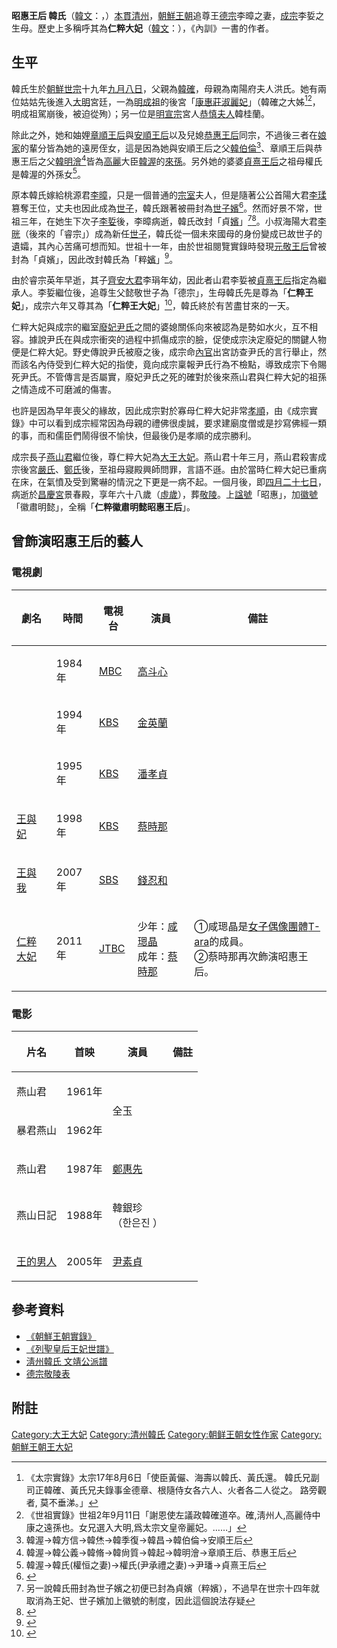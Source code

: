 {{CJK-New-Char|24A12|ver=B}}
{{Otheruses|subject=[[朝鲜王朝|朝鲜王朝]]的昭惠王后韓氏|other=[[南唐|南唐]]的昭惠皇后周氏|大周后}}
{{東亞女性歷史人物
|名稱=仁粹徽肅明懿昭惠王后
|身份 =朝鮮國王妃（[[明朝|明朝]]冊封）
|畫像=
|說明=
|姓=韓
|名=
|姓名=
|字=
|本貫=清州
|官職=
|封爵=
|位號=
|封號=郡夫人→世子嬪→貞[[世子嬪|嬪]]→粹[[世子嬪|嬪]]→仁粹王妃→王大妃→大王大妃
|御稱號=
|湯沐邑=
|徽號=徽肅明懿
|宮號1=
|宮號2=
|神號=
|尊號=仁粹
|乳名=
|幼名=
|兒名=
|童名=
|小字=
|號=
|法號=
|院號=
|其他名號=懷簡王妃<ref>{{Cite web |url=http://sillok.history.go.kr/inspection/insp_king.jsp?id=wia_10601029_002&tabid=w |title=《成宗實錄》51卷，成宗6年（1475年）1月29日紀錄二 |access-date=2012-03-21 |archive-date=2019-07-30 |archive-url=https://web.archive.org/web/20190730110658/http://sillok.history.go.kr/inspection/insp_king.jsp?id=wia_10601029_002&tabid=w }}</ref>、仁粹大妃
|出生年=1437年[[九月初八|陰曆9月8日]]
|出生地=
|婚年=1453年<ref>{{Cite web |url=http://sillok.history.go.kr/inspection/insp_king.jsp?id=wia_10803007_002&tabid=w |title=《成宗實錄》78卷，成宗8年（1477年）3月7日2번째기사 |access-date=2013-10-03 |archive-date=2019-07-28 |archive-url=https://web.archive.org/web/20190728194523/http://sillok.history.go.kr/inspection/insp_king.jsp?id=wia_10803007_002&tabid=w }}</ref>
|逝世年=1504年[[四月廿七|陰曆4月27日]]
|逝世地=[[昌慶宮|昌慶宮]]景春殿
|諡號=昭惠王后
|墳墓=敬陵
|父親=西原府院君[[韓確|韓確]]（1400年－1456年）
|嫡母=
|母親=南陽府夫人[[南陽洪氏|洪氏]]（1404年－1450年）
|夫=[[朝鮮德宗|朝鮮德宗]]李暲（1438年－1457年）
|婚姻名份=正室
|夫之父=[[朝鮮世祖|朝鮮世祖]]李瑈
|夫之母=[[貞熹王后|貞熹王后]]尹氏
|夫之嫡母=
|夫之元配=
|夫之正室=
|夫之繼室=
|夫之平妻=
|夫之側室=
|兄弟=①[[韓致仁|韓致仁]]（1421年－1477年）<br>②[[韓致義|韓致義]]（1440年－1473年）<br>③[[韓致禮|韓致禮]]（1441年－1499年）
|姊妹=①韓氏（適[[李繼寧|李繼寧]]）<br>②旌善郡夫人韓氏（1426年－1480年，適[[桂陽君|桂陽君]]李璔）<br>③韓氏（？－1484年，適[[金自琓|金自琓]]）<br>④韓氏（適[[崔侹|崔侹]]）<br>⑤宜人韓氏（適[[權輯_(朝鮮)|權輯]]）<br>【以上五人皆為昭惠王后之姊。】
|嫡兄弟=
|嫡姊妹=
|庶兄弟=
|庶姊妹=
|同胞兄弟=
|同胞姊妹=
|異母兄弟=
|異母姊妹=
|異父兄弟=
|異父姊妹=
|繼兄弟=
|繼姊妹=
|子=①[[月山大君|月山大君]]李婷（1454年－1488年）<br>②[[朝鮮成宗|朝鮮成宗]]李娎（1457年－1494年）
|女=[[明淑公主|明淑公主]]（1456年<ref>明淑公主墓表石陰記</ref>－1482年，下嫁唐陽君[[洪常|洪常]]。）
|養子=
|養女=
|繼子=
|繼女=
|其他親屬=五代祖：[[韓渥|韓渥]]<br>高祖：[[韓方信|韓方信]]<br>曾祖：[[韓寧|韓寧]]<br>祖父：[[韓永矴|韓永矴]]<br>外祖：[[洪汝方|洪汝方]]<br>姑母：[[韓麗妃|康惠莊淑麗妃]]<br>姑母：恭慎夫人[[韓桂蘭|韓桂蘭]]（1410年－1483年）<br>堂兄：[[韓致亨|韓致亨]]（1434年－1502年）
|注釋=}}

'''昭惠王后 韓氏'''（[[韓文|韓文]]：'''{{lang|ko|소혜왕후 한씨}}'''，{{bd|1437年||1504年|}}）[[本貫|本貫]][[清州韓氏|清州]]，[[朝鮮王朝|朝鮮王朝]]追尊王[[懿敬世子|德宗]]李暲之妻，[[朝鮮成宗|成宗]]李娎之生母。歷史上多稱呼其為'''仁粹大妃'''（[[韓文|韓文]]：'''{{lang|ko|인수대비}}'''），《內訓》一書的作者。

==生平==
韓氏生於[[朝鮮世宗|朝鮮世宗]]十九年[[九月初八|九月八日]]，父親為[[韓確|韓確]]，母親為南陽府夫人洪氏。她有兩位姑姑先後進入[[明朝|大明]]宮廷，一為[[明成祖|明成祖]]的後宮「[[韩丽妃|康惠莊淑麗妃]]」（韓確之大姊<ref>《太宗實錄》太宗17年8月6日「使臣黃儼、海壽以韓氏、黃氏還。 韓氏兄副司正韓確、黃氏兄夫錄事金德章、根隨侍女各六人、火者各二人從之。 路旁觀者, 莫不垂涕。」</ref><ref>《世祖實錄》世祖2年9月11日「謝恩使左議政韓確道卒。確,淸州人,高麗侍中康之遠孫也。女兄選入大明,爲太宗文皇帝麗妃。……」</ref>，明成祖駕崩後，被迫從殉）；另一位是[[明宣宗|明宣宗]]宮人[[恭慎夫人|恭慎夫人]]韓桂蘭。

除此之外，她和妯娌[[章順王后|章順王后]]與[[安順王后|安順王后]]以及兒媳[[恭惠王后|恭惠王后]]同宗，不過後三者在[[娘家|娘家]]的輩分皆為她的遠房侄女，這是因為她與安順王后之父[[韓伯倫|韓伯倫]]<ref>韓渥→韓方信→韓烋→韓季復→韓昌→韓伯倫→安順王后</ref>、章順王后與恭惠王后之父[[韓明澮|韓明澮]]<ref>韓渥→韓公義→韓脩→韓尙質→韓起→韓明澮→章順王后、恭惠王后</ref>皆為[[高麗|高麗]]大臣[[韓渥|韓渥]]的[[來孫|來孫]]。另外她的婆婆[[貞熹王后|貞熹王后]]之祖母權氏是韓渥的外孫女<ref>韓渥→韓氏(權恒之妻)→權氏(尹承禮之妻)→尹璠→貞熹王后</ref>。

原本韓氏嫁給桃源君[[懿敬世子|李暲]]，只是一個普通的[[宗室|宗室]]夫人，但是隨著公公首陽大君[[朝鮮世祖|李瑈]]篡奪王位，丈夫也因此成為[[世子|世子]]，韓氏跟著被冊封為[[王世子嬪|世子嬪]]<ref>{{Cite web |url=http://sillok.history.go.kr/inspection/insp_king.jsp?id=wga_10107026_001&tabid=w |title=《世祖實錄》1卷，世祖元年（1455年）7月26日紀錄一 |access-date=2011-12-12 |archive-date=2015-01-21 |archive-url=https://web.archive.org/web/20150121113921/http://sillok.history.go.kr/inspection/insp_king.jsp?id=wga_10107026_001&tabid=w |dead-url=no }}</ref>。然而好景不常，世祖三年，在她生下次子[[朝鮮成宗|李娎]]後，李暲病逝，韓氏改封「貞[[世子嬪|嬪]]」<ref>另一說韓氏冊封為世子嬪之初便已封為貞嬪（粹嬪），不過早在世宗十四年就取消為王妃、世子嬪加上徽號的制度，因此這個說法存疑</ref><ref>{{Cite web |url=http://sillok.history.go.kr/inspection/insp_king.jsp?id=wua_11103016_003&tabid=w |title=《英祖實錄》40卷，英祖11年（1735年）3月16日紀錄三 |access-date=2011-12-24 |archive-date=2019-07-27 |archive-url=https://web.archive.org/web/20190727161715/http://sillok.history.go.kr/inspection/insp_king.jsp?id=wua_11103016_003&tabid=w |dead-url=no }}</ref>。小叔海陽大君[[朝鮮睿宗|李晄]]（後來的「睿宗」）成為新任[[世子|世子]]，韓氏從一個未來國母的身份變成已故世子的遺孀，其內心苦痛可想而知。世祖十一年，由於世祖閱覽實錄時發現[[元敬王后|元敬王后]]曾被封為「貞嬪」，因此改封韓氏為「粹[[世子嬪|嬪]]」<ref>{{Cite web |url=http://sillok.history.go.kr/inspection/insp_king.jsp?id=wga_11107027_004&tabid=w |title=《世祖實錄》36卷，世祖11年（1465年）7月27日紀錄四 |access-date=2011-12-12 |archive-date=2019-07-28 |archive-url=https://web.archive.org/web/20190728212302/http://sillok.history.go.kr/inspection/insp_king.jsp?id=wga_11107027_004&tabid=w |dead-url=no }}</ref>。

由於睿宗英年早逝，其子[[齊安大君|齊安大君]]李琄年幼，因此者山君李娎被[[貞熹王后|貞熹王后]]指定為繼承人。李娎繼位後，追尊生父懿敬世子為「德宗」，生母韓氏先是尊為「'''仁粹王妃'''」，成宗六年又尊其為「'''仁粹王大妃'''」<ref>{{Cite web |url=http://sillok.history.go.kr/inspection/insp_king.jsp?id=wia_10601006_005&tabid=w |title=《成宗實錄》51卷，成宗6年（1475年）1月6日紀錄五 |access-date=2012-04-21 |archive-date=2019-07-24 |archive-url=https://web.archive.org/web/20190724235150/http://sillok.history.go.kr/inspection/insp_king.jsp?id=wia_10601006_005&tabid=w |dead-url=no }}</ref>，韓氏終於有苦盡甘來的一天。

仁粹大妃與成宗的繼室[[廢妃尹氏|廢妃尹氏]]之間的婆媳關係向來被認為是勢如水火，互不相容。據說尹氏在與成宗衝突的過程中抓傷成宗的臉，促使成宗決定廢妃的關鍵人物便是仁粹大妃。野史傳說尹氏被廢之後，成宗命[[宦官|內官]]出宮訪查尹氏的言行舉止，然而該名內侍受到仁粹大妃的指使，竟向成宗稟報尹氏行為不檢點，導致成宗下令賜死尹氏。不管傳言是否屬實，廢妃尹氏之死的確對於後來燕山君與仁粹大妃的祖孫之情造成不可磨滅的傷害。

也許是因為早年喪父的緣故，因此成宗對於寡母仁粹大妃非常[[孝|孝順]]，由《成宗實錄》中可以看到成宗經常因為母親的禮佛很虔誠，要求建廟度僧或是抄寫佛經一類的事，而和儒臣們鬧得很不愉快，但最後仍是孝順的成宗勝利。

成宗長子[[燕山君|燕山君]]繼位後，尊仁粹大妃為[[大王大妃|大王大妃]]。燕山君十年三月，燕山君殺害成宗後宮[[嚴銀召史|嚴氏]]、[[鄭金伊|鄭氏]]後，至祖母寢殿興師問罪，言語不遜。由於當時仁粹大妃已重病在床，在氣憤及受到驚嚇的情況之下更是一病不起。一個月後，即[[四月廿七|四月二十七日]]，病逝於[[昌慶宮|昌慶宮]]景春殿，享年六十八歲（[[虛歲|虛歲]]），葬[[高陽西五陵|敬陵]]。上[[諡號|諡號]]「昭惠」，加[[徽號|徽號]]「徽肅明懿」，全稱「'''仁粹徽肅明懿昭惠王后'''」。

== 曾飾演昭惠王后的藝人 ==
===電視劇===
{| class="wikitable"  
|-
!  劇名
!  時間
!  電視台
!  演員
!  備註
|-
|  {{link-ko|雪中梅|설중매|朝鲜王朝五百年—雪中梅}}
|  1984年
|   [[文化廣播公司|MBC]]
|  [[高斗心|高斗心]]
|
|-
|{{link-ko|韓明澮 (電視劇)|한명회 (드라마)|韓明澮}}
|1994年
|[[韓國廣播公司|KBS]]
|[[金英蘭|金英蘭]]
|
|-
|{{link-ko|張綠水 (電視劇)|장녹수 (드라마)|張綠水}}
|1995年
|[[韓國廣播公司|KBS]]
|[[潘孝貞|潘孝貞]]
|
|-
|[[王與妃|王與妃]]
|1998年
|[[韓國廣播公司|KBS]]
|[[蔡時那|蔡時那]]
|
|-
|[[王和我|王與我]]
|2007年
|[[SBS_(韓國)|SBS]]
|[[錢忍和|錢忍和]]
|　
|-
|[[仁粹大妃_(電視劇)|仁粹大妃]]
|2011年
|[[JTBC|JTBC]]
|少年：[[咸𤨒晶|咸𤨒晶]]<br>成年：[[蔡時那|蔡時那]]
|①咸𤨒晶是[[女子音乐组合|女子偶像團體]][[T-ara|T-ara]]的成員。<br>②蔡時那再次飾演昭惠王后。
|}

===電影===
{| class="wikitable"  
|-
!  片名
!  首映
!  演員
!  備註
|-
|  燕山君
|  1961年
|  rowspan=2|全玉
|
|-
|暴君燕山
|1962年
|
|-
|燕山君
|1987年
|[[鄭惠先|鄭惠先]]
|
|-
|燕山日記
|1988年
|韓銀珍<br>（한은진 ）
|
|-
|  [[王的男人|王的男人]]
|  2005年
|[[尹素貞|尹素貞]]
|
|}

==參考資料==
*[http://sillok.history.go.kr/main/main.jsp 《朝鮮王朝實錄》] {{Wayback|url=http://sillok.history.go.kr/main/main.jsp |date=20150905161523 }} 
*[http://yoksa.aks.ac.kr/main.jsp 《列聖皇后王妃世譜》] {{Wayback|url=http://yoksa.aks.ac.kr/main.jsp |date=20210210013523 }}
*[http://www.hansroots.net/ 淸州韓氏 文靖公派譜] {{Wayback|url=http://www.hansroots.net/ |date=20210123174308 }}
*[http://gsm.nricp.go.kr/_third/user/search/KBD007.jsp?ksmno=7798 德宗敬陵表]

==附註==
{{reflist}}

{{李朝王后及大韓皇后}}

[[Category:大王大妃|Category:大王大妃]]
[[Category:清州韓氏|Category:清州韓氏]]
[[Category:朝鲜王朝女性作家|Category:朝鲜王朝女性作家]]
[[Category:朝鮮王朝王大妃|Category:朝鮮王朝王大妃]]